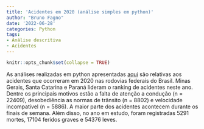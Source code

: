 ```yaml
---
title: 'Acidentes em 2020 (análise simples em python)'
author: "Bruno Fagno"
date: '2022-06-28'
categories: Python
tags:
- Análise descritiva
- Acidentes
---
```


```r
knitr::opts_chunk$set(collapse = TRUE)
```

As análises realizadas em python apresentadas [aqui](https://notebooks.gesis.org/binder/jupyter/user/brunofagno-acidentes-a2xa1rtp/doc/tree/analise1.py) são relativas aos acidentes que ocorreram em 2020 nas rodovias federais do Brasil. Minas Gerais, Santa Catarina e Paraná lideram o ranking de acidentes neste ano. Dentre os principais motivos estão a falta de atenção a condução (n = 22409), desobediência as normas de trânsito (n = 8802) e velocidade incompatível (n = 5886). A maior parte dos acidentes acontecem durante os finais de semana. Além disso, no ano em estudo, foram registradas 5291 mortes, 17104 feridos graves e 54376 leves. 
